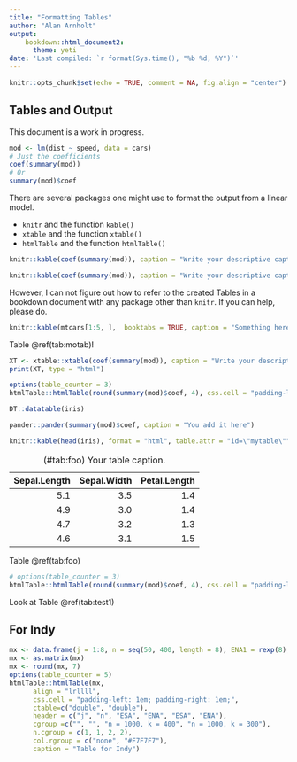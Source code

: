```yaml
---
title: "Formatting Tables"
author: "Alan Arnholt"
output: 
    bookdown::html_document2:
      theme: yeti
date: 'Last compiled: `r format(Sys.time(), "%b %d, %Y")`'
---
```


```r
knitr::opts_chunk$set(echo = TRUE, comment = NA, fig.align = "center")
```

## Tables and Output {-}

This document is a work in progress.  

```r
mod <- lm(dist ~ speed, data = cars)
# Just the coefficients
coef(summary(mod))
# Or
summary(mod)$coef
```

There are several packages one might use to format the output from a linear model.

* `knitr` and the function `kable()`
* `xtable` and the function `xtable()`
* `htmlTable` and the function `htmlTable()`

```r
knitr::kable(coef(summary(mod)), caption = "Write your descriptive caption between the quotes", booktabs = TRUE, digits = 4)
```

```r
knitr::kable(coef(summary(mod)), caption = "Write your descriptive caption between the quotes 2", booktabs = TRUE, digits = 4, col.names = c("$\\alpha$", "$\\beta$", "$\\delta$", "$\\eta$"))
```


However, I can not figure out how to refer to the created Tables in a bookdown document with any package other than `knitr`.  If you can help, please do.



```r
knitr::kable(mtcars[1:5, ],  booktabs = TRUE, caption = "Something here")
```

Table \@ref(tab:motab)!

```r
XT <- xtable::xtable(coef(summary(mod)), caption = "Write your descriptive caption between the quotes", auto = TRUE)
print(XT, type = "html")
```

```r
options(table_counter = 3)
htmlTable::htmlTable(round(summary(mod)$coef, 4), css.cell = "padding-left: 1em; padding-right: 1em;", caption ="`dist` regressed on `speed`", align = "rrrr")
```

```r
DT::datatable(iris)
```

```r
pander::pander(summary(mod)$coef, caption = "You add it here")
```

```r
knitr::kable(head(iris), format = "html", table.attr = "id=\"mytable\"")
```

Table: (\#tab:foo) Your table caption.

| Sepal.Length| Sepal.Width| Petal.Length|
|------------:|-----------:|------------:|
|          5.1|         3.5|          1.4|
|          4.9|         3.0|          1.4|
|          4.7|         3.2|          1.3|
|          4.6|         3.1|          1.5|

Table \@ref(tab:foo)

```r
# options(table_counter = 3)
htmlTable::htmlTable(round(summary(mod)$coef, 4), css.cell = "padding-left: 1em; padding-right: 1em;", caption ="`dist` regressed on `speed`", align = "rrrr")
```

Look  at Table \@ref(tab:test1)

## For Indy {-}

```r
mx <- data.frame(j = 1:8, n = seq(50, 400, length = 8), ENA1 = rexp(8), ESA1 = rexp(8), ENA2 = rexp(8), ESA2 = rexp(8))
mx <- as.matrix(mx)
mx <- round(mx, 7)
options(table_counter = 5)
htmlTable::htmlTable(mx,
      align = "lrllll",
      css.cell = "padding-left: 1em; padding-right: 1em;",
      ctable=c("double", "double"),
      header = c("j", "n", "ESA", "ENA", "ESA", "ENA"),
      cgroup =c("", "", "n = 1000, k = 400", "n = 1000, k = 300"),
      n.cgroup = c(1, 1, 2, 2),
      col.rgroup = c("none", "#F7F7F7"),
      caption = "Table for Indy")
```

